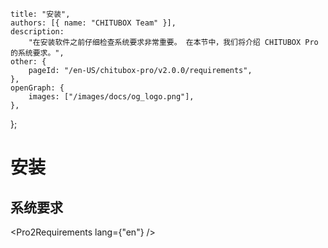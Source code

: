 
	title: "安装",
	authors: [{ name: "CHITUBOX Team" }],
	description:
		"在安装软件之前仔细检查系统要求非常重要。 在本节中，我们将介绍 CHITUBOX Pro 的系统要求。",
	other: {
		pageId: "/en-US/chitubox-pro/v2.0.0/requirements",
	},
	openGraph: {
		images: ["/images/docs/og_logo.png"],
	},
};

# 安装

## 系统要求

<Pro2Requirements lang={"en"} />
